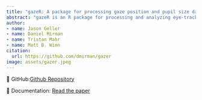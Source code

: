 ```yaml
---
title: "gazeR: A package for processing gaze position and pupil size data"
abstract: "gazeR is an R package for processing and analyzing eye-tracking data (gaze and pupil size). This package contains pupil and gaze preprocessing functions"
author: 
- name: Jason Geller
- name: Daniel Mirman
- name: Tristan Mahr
- name: Matt B. Winn
citation: 
  url: https://github.com/dmirman/gazer
image: assets/gazer.jpeg
---
```


🐙 GitHub:[Github Repository](https://github.com/dmirman/gazer)

📄 Documentation: [Read the paper](https://link.springer.com/article/10.3758/s13428-020-01374-8)
